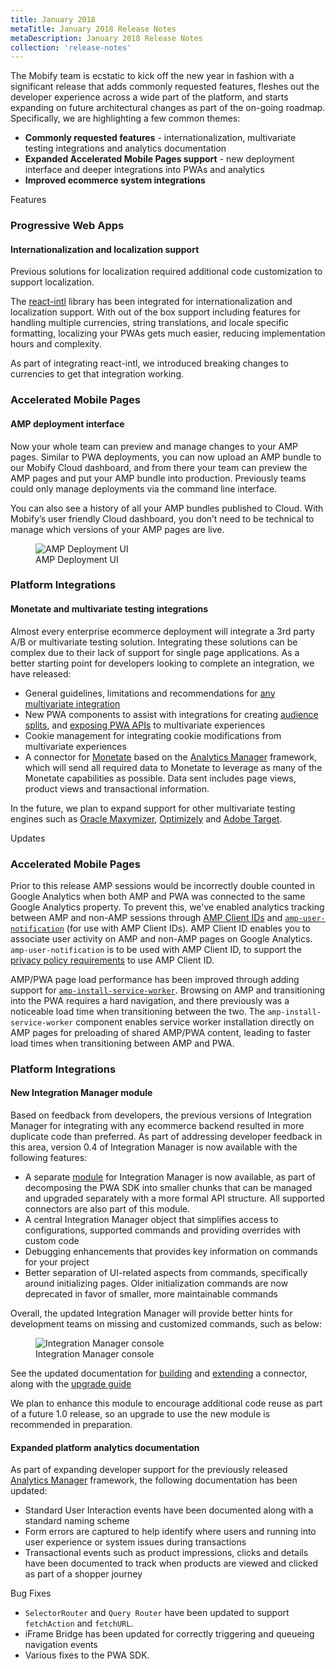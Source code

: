 ```yaml
---
title: January 2018
metaTitle: January 2018 Release Notes
metaDescription: January 2018 Release Notes
collection: 'release-notes'
---
```


The Mobify team is ecstatic to kick off the new year in fashion with a significant release that adds commonly requested features, fleshes out the developer experience across a wide part of the platform, and starts expanding on future architectural changes as part of the on-going roadmap. Specifically, we are highlighting a few common themes:
  * **Commonly requested features** - internationalization, multivariate testing integrations and analytics documentation
  * **Expanded Accelerated Mobile Pages support** - new deployment interface and deeper integrations into PWAs and analytics
  * **Improved ecommerce system integrations**

<p class="c-label c--features">Features</p>

### Progressive Web Apps

#### Internationalization and localization support
Previous solutions for localization required additional code customization to support localization.

The [react-intl](https://github.com/yahoo/react-intl) library has been integrated for internationalization and localization support. With out of the box support including features for handling multiple currencies, string translations, and locale specific formatting, localizing your PWAs gets much easier, reducing implementation hours and complexity.

As part of integrating react-intl, we introduced breaking changes to currencies to get that integration working.

### Accelerated Mobile Pages

#### AMP deployment interface
Now your whole team can preview and manage changes to your AMP pages. Similar to PWA deployments, you can now upload an AMP bundle to our Mobify Cloud dashboard, and from there your team can preview the AMP pages and put your AMP bundle into production. Previously teams could only manage deployments via the command line interface.

You can also see a history of all your AMP bundles published to Cloud. With Mobify’s user friendly Cloud dashboard, you don’t need to be technical to manage which versions of your AMP pages are live.

<figure class="u-text-align-center">
    <div class="u-schedule-push">
        <img alt="AMP Deployment UI" src="images/amp-deployment-ui.png"/>
    </div>
    <figcaption>AMP Deployment UI</figcaption>
</figure>

### Platform Integrations
#### Monetate and multivariate testing integrations
Almost every enterprise ecommerce deployment will integrate a 3rd party A/B or multivariate testing solution. Integrating these solutions can be complex due to their lack of support for single page applications. As a better starting point for developers looking to complete an integration, we have released:
  * General guidelines, limitations and recommendations for [any multivariate integration](../../how-to-guides/categories/guides/ab-testing)
  * New PWA components to assist with integrations for creating [audience splits](../../apis-and-sdks/component-library/components/Split), and [exposing PWA APIs](../../apis-and-sdks/component-library/components/ExposeApiBase) to multivariate experiences
  * Cookie management for integrating cookie modifications from multivariate experiences
  * A connector for [Monetate](http://monetate.com/) based on the [Analytics Manager](../../apis-and-sdks/progressive-web-sdk/analytics-integrations/legacy-analytics-manager) framework, which will send all required data to Monetate to leverage as many of the Monetate capabilities as possible. Data sent includes page views, product views and transactional information.

In the future, we plan to expand support for other multivariate testing engines such as [Oracle Maxymizer](https://www.oracle.com/marketingcloud/products/testing-and-optimization/index.html), [Optimizely](https://www.optimizely.com/) and [Adobe Target](http://www.adobe.com/marketing-cloud/target.html).


<p class="c-label c--updates">Updates</p>

### Accelerated Mobile Pages

Prior to this release AMP sessions would be incorrectly double counted in Google Analytics when both AMP and PWA was connected to the same Google Analytics property. To prevent this, we've enabled analytics tracking between AMP and non-AMP sessions through [AMP Client IDs](https://developers.google.com/analytics/devguides/collection/amp-analytics/client-id) and [`amp-user-notification`](https://www.ampproject.org/docs/reference/components/amp-user-notification) (for use with AMP Client IDs). AMP Client ID enables you to associate user activity on AMP and non-AMP pages on Google Analytics. `amp-user-notification` is to be used with AMP Client ID, to support the [privacy policy requirements](https://support.google.com/analytics/answer/7486055?hl=en) to use AMP Client ID.

AMP/PWA page load performance has been improved through adding support for [`amp-install-service-worker`](https://www.ampproject.org/docs/reference/components/amp-install-serviceworker). Browsing on AMP and transitioning into the PWA requires a hard navigation, and there previously was a noticeable load time when transitioning between the two. The `amp-install-service-worker` component enables service worker installation directly on AMP pages for preloading of shared AMP/PWA content, leading to faster load times when transitioning between AMP and PWA.

### Platform Integrations
#### New Integration Manager module
Based on feedback from developers, the previous versions of Integration Manager for integrating with any ecommerce backend resulted in more duplicate code than preferred. As part of addressing developer feedback in this area, version 0.4 of Integration Manager is now available with the following features:
  * A separate [module](https://www.npmjs.com/package/mobify-integration-manager) for Integration Manager is now available, as part of decomposing the PWA SDK into smaller chunks that can be managed and upgraded separately with a more formal API structure. All supported connectors are also part of this module.
  * A central Integration Manager object that simplifies access to configurations, supported commands and providing overrides with custom code
  * Debugging enhancements that provides key information on commands for your project
  * Better separation of UI-related aspects from commands, specifically around initializing pages. Older initialization commands are now deprecated in favor of smaller, more maintainable commands

Overall, the updated Integration Manager will provide better hints for development teams on missing and customized commands, such as below:
<figure class="u-text-align-center">
    <div>
        <img alt="Integration Manager console" src="images/im-console.png"/>
    </div>
    <figcaption>Integration Manager console</figcaption>
</figure>

See the updated documentation for [building](../../resources/ecommerce-integrations/building-a-connector) and [extending](../../resources/ecommerce-integrations/extending-a-connector) a connector, along with the [upgrade guide](../../resources/ecommerce-integrations/upgrade/)

We plan to enhance this module to encourage additional code reuse as part of a future 1.0 release, so an upgrade to use the new module is recommended in preparation.

#### Expanded platform analytics documentation
As part of expanding developer support for the previously released [Analytics Manager](../../apis-and-sdks/progressive-web-sdk/analytics-integrations/legacy-analytics-manager) framework, the following documentation has been updated:
  * Standard User Interaction events have been documented along with a standard naming scheme
  * Form errors are captured to help identify where users and running into user experience or system issues during transactions
  * Transactional events such as product impressions, clicks and details have been documented to track when products are viewed and clicked as part of a shopper journey

<p class="c-label c--bugs">Bug Fixes</p>

  * `SelectorRouter` and `Query Router` have been updated to support `fetchAction` and `fetchURL`. 
  * iFrame Bridge has been updated for correctly triggering and queueing navigation events
  * Various fixes to the PWA SDK. 
